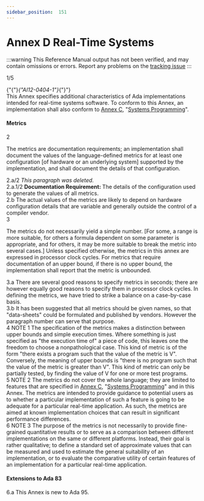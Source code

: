 ```yaml
---
sidebar_position:  151
---
```


# Annex D Real-Time Systems

:::warning
This Reference Manual output has not been verified,
and may contain omissions or errors.
Report any problems on the [tracking issue](https://github.com/ada-lang-io/ada-lang-io/issues/20)
:::


<AnnotatedOnly>
<MarginText>
1/5
</MarginText>
</AnnotatedOnly>
<p>{"{"}<em>{"AI12-0404-1"}</em>{"}"} <br />This Annex specifies additional characteristics of Ada implementations intended for real-time systems software. To conform to this Annex, an implementation shall also conform to <a href="../AA-C/">Annex C</a>, "<a href="../AA-C/">Systems Programming</a>". <br /></p>


#### Metrics

<AnnotatedOnly>
<MarginText>
2
</MarginText>
</AnnotatedOnly>
<p>The metrics are documentation requirements; an implementation shall document the values of the language-defined metrics for at least one configuration [of hardware or an underlying system] supported by the implementation, and shall document the details of that configuration. <br /></p>

<AnnotatedOnly>
<MarginText>
2.a/2
</MarginText>
</AnnotatedOnly>
<Admonition type="aarm" aarm="note" title="Note: ">
<em>This paragraph was deleted.</em><br /></Admonition>

<AnnotatedOnly>
<MarginText>
2.a.1/2
</MarginText>
</AnnotatedOnly>
<Admonition type="aarm" aarm="note" title="Note: ">
<strong>Documentation Requirement: </strong>The details of the configuration used to generate the values of all metrics.<br /></Admonition>

<AnnotatedOnly>
<MarginText>
2.b
</MarginText>
</AnnotatedOnly>
<Admonition type="aarm" aarm="reason" title="Reason: ">
<strong></strong>The actual values of the metrics are likely to depend on hardware configuration details that are variable and generally outside the control of a compiler vendor. <br /></Admonition>

<AnnotatedOnly>
<MarginText>
3
</MarginText>
</AnnotatedOnly>
<p>The metrics do not necessarily yield a simple number. [For some, a range is more suitable, for others a formula dependent on some parameter is appropriate, and for others, it may be more suitable to break the metric into several cases.] Unless specified otherwise, the metrics in this annex are expressed in processor clock cycles. For metrics that require documentation of an upper bound, if there is no upper bound, the implementation shall report that the metric is unbounded. <br /></p>

<AnnotatedOnly>
<MarginText>
3.a
</MarginText>
</AnnotatedOnly>
<Admonition type="aarm" aarm="discussion" title="Discussion: ">
<strong></strong>There are several good reasons to specify metrics in seconds; there are however equally good reasons to specify them in processor clock cycles. In defining the metrics, we have tried to strike a balance on a case-by-case basis.<br /></Admonition>

<AnnotatedOnly>
<MarginText>
3.b
</MarginText>
</AnnotatedOnly>
<Admonition type="aarm" aarm="note" title="Note: ">
It has been suggested that all metrics should be given names, so that "data-sheets" could be formulated and published by vendors. However the paragraph number can serve that purpose. <br /></Admonition>

<AnnotatedOnly>
<MarginText>
4
</MarginText>
</AnnotatedOnly>
<Admonition type="aarm" aarm="note" title="Note: ">
NOTE 1   The specification of the metrics makes a distinction between upper bounds and simple execution times. Where something is just specified as "the execution time of" a piece of code, this leaves one the freedom to choose a nonpathological case. This kind of metric is of the form "there exists a program such that the value of the metric is V". Conversely, the meaning of upper bounds is "there is no program such that the value of the metric is greater than V". This kind of metric can only be partially tested, by finding the value of V for one or more test programs.<br /></Admonition>

<AnnotatedOnly>
<MarginText>
5
</MarginText>
</AnnotatedOnly>
<Admonition type="aarm" aarm="note" title="Note: ">
NOTE 2   The metrics do not cover the whole language; they are limited to features that are specified in <a href="../AA-C/">Annex C</a>, "<a href="../AA-C/">Systems Programming</a>" and in this Annex. The metrics are intended to provide guidance to potential users as to whether a particular implementation of such a feature is going to be adequate for a particular real-time application. As such, the metrics are aimed at known implementation choices that can result in significant performance differences.<br /></Admonition>

<AnnotatedOnly>
<MarginText>
6
</MarginText>
</AnnotatedOnly>
<Admonition type="aarm" aarm="note" title="Note: ">
NOTE 3   The purpose of the metrics is not necessarily to provide fine-grained quantitative results or to serve as a comparison between different implementations on the same or different platforms. Instead, their goal is rather qualitative; to define a standard set of approximate values that can be measured and used to estimate the general suitability of an implementation, or to evaluate the comparative utility of certain features of an implementation for a particular real-time application.<br /></Admonition>


#### Extensions to Ada 83

<AnnotatedOnly>
<MarginText>
6.a
</MarginText>
</AnnotatedOnly>
<Admonition type="aarm" aarm="note" title="Note: ">
This Annex is new to Ada 95. <br /></Admonition>

